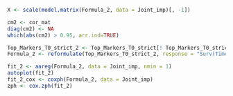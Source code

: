 ```r

X <- scale(model.matrix(Formula_2, data = Joint_imp)[, -1])

cm2 <- cor_mat
diag(cm2) <- NA
which(abs(cm2) > 0.95, arr.ind=TRUE)

Top_Markers_T0_strict_2 <- Top_Markers_T0_strict[! Top_Markers_T0_strict %in% c("Serum_S4", "Serum_GP38", "C3_CIIIGIRMN1N2H9")]
Formula_2 <- reformulate(Top_Markers_T0_strict_2, response = "Surv(Time, Event)")

fit_2 <- aareg(Formula_2, data = Joint_imp, nmin = 1)
autoplot(fit_2)
fit_2_cox <- coxph(Formula_2, data = Joint_imp)
zph <- cox.zph(fit_2)

```